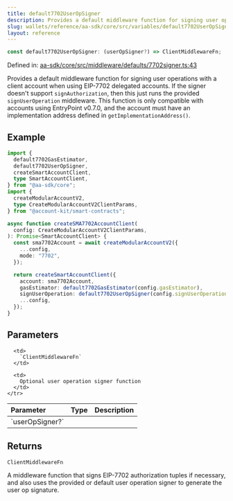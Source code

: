 ```yaml
---
title: default7702UserOpSigner
description: Provides a default middleware function for signing user operations with a client account when using EIP-7702 delegated accounts. If the signer doesn't support `signAuthorization`, then this just runs the provided `signUserOperation` middleware. This function is only compatible with accounts using EntryPoint v0.7.0, and the account must have an implementation address defined in `getImplementationAddress()`.
slug: wallets/reference/aa-sdk/core/src/variables/default7702UserOpSigner
layout: reference
---
```


```ts
const default7702UserOpSigner: (userOpSigner?) => ClientMiddlewareFn;
```

Defined in: [aa-sdk/core/src/middleware/defaults/7702signer.ts:43](https://github.com/alchemyplatform/aa-sdk/blob/e3c1a23e6e03f44bf2db3afddb97a91b175cba58/aa-sdk/core/src/middleware/defaults/7702signer.ts#L43)

Provides a default middleware function for signing user operations with a client account when using EIP-7702 delegated accounts.
If the signer doesn't support `signAuthorization`, then this just runs the provided `signUserOperation` middleware.
This function is only compatible with accounts using EntryPoint v0.7.0, and the account must have an implementation address defined in `getImplementationAddress()`.

## Example

```ts twoslash
import {
  default7702GasEstimator,
  default7702UserOpSigner,
  createSmartAccountClient,
  type SmartAccountClient,
} from "@aa-sdk/core";
import {
  createModularAccountV2,
  type CreateModularAccountV2ClientParams,
} from "@account-kit/smart-contracts";

async function createSMA7702AccountClient(
  config: CreateModularAccountV2ClientParams,
): Promise<SmartAccountClient> {
  const sma7702Account = await createModularAccountV2({
    ...config,
    mode: "7702",
  });

  return createSmartAccountClient({
    account: sma7702Account,
    gasEstimator: default7702GasEstimator(config.gasEstimator),
    signUserOperation: default7702UserOpSigner(config.signUserOperation),
    ...config,
  });
}
```

## Parameters

<table>
  <thead>
    <tr>
      <th align="left">Parameter</th>
      <th align="left">Type</th>
      <th align="left">Description</th>
    </tr>
  </thead>

  <tbody>
    <tr>
      <td>
        `userOpSigner?`
      </td>

      <td>
        `ClientMiddlewareFn`
      </td>

      <td>
        Optional user operation signer function
      </td>
    </tr>

  </tbody>
</table>

## Returns

`ClientMiddlewareFn`

A middleware function that signs EIP-7702 authorization tuples if necessary, and also uses the provided or default user operation signer to generate the user op signature.
